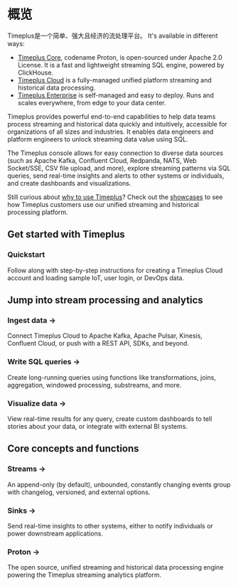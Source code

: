 # 概览


Timeplus是一个简单、强大且经济的流处理平台。 It's available in different ways:

- [Timeplus Core](proton), codename Proton, is open-sourced under Apache 2.0 License. It is a fast and lightweight streaming SQL engine, powered by ClickHouse.
- [Timeplus Cloud](timeplus-cloud) is a fully-managed unified platform streaming and historical data processing.
- [Timeplus Enterprise](timeplus-enterprise) is self-managed and easy to deploy.
  Runs and scales everywhere, from edge to your data center.

Timeplus provides powerful end-to-end capabilities to help data teams process streaming and historical data quickly and intuitively, accessible for organizations of all sizes and industries. It enables data engineers and platform engineers to unlock streaming data value using SQL.

The Timeplus console allows for easy connection to diverse data sources (such as Apache Kafka, Confluent Cloud, Redpanda, NATS, Web Socket/SSE, CSV file upload, and more), explore streaming patterns via SQL queries, send real-time insights and alerts to other systems or individuals, and create dashboards and visualizations.

Still curious about [why to use Timeplus](why-timeplus)? Check out the [showcases](showcases) to see how Timeplus
customers use our unified streaming and historical processing platform.

## Get started with Timeplus

<Quickstart href="/quickstart">

<h3>Quickstart</h3>

<p>Follow along with step-by-step instructions for creating a Timeplus Cloud account and loading sample IoT, user login, or DevOps data.</p>

</Quickstart>

## Jump into stream processing and analytics

<Grid>

<GridItem href="/ingestion">
    <h3>Ingest data &rarr;</h3>
    <p>
    Connect Timeplus Cloud to Apache Kafka, Apache Pulsar, Kinesis, Confluent Cloud, or push with a REST API, SDKs, and beyond.
    </p>

</GridItem>
  <GridItem href="/query-syntax">
    <h3>Write SQL queries &rarr;</h3>
    <p>
    Create long-running queries using functions like transformations, joins, aggregation, windowed processing, substreams, and more.
    </p>

</GridItem>
  <GridItem href="/viz">
    <h3>Visualize data &rarr;</h3>
    <p>
    View real-time results for any query, create custom dashboards to tell stories about your data, or integrate with external BI systems.
    </p>
  </GridItem>
</Grid>

## Core concepts and functions

<Grid>
  <GridItem href="/working-with-streams">
    <h3>Streams &rarr;</h3>
    <p>
    An append-only (by default), unbounded, constantly changing events group with changelog, versioned, and external options.
    </p>

</GridItem>
  <GridItem href="/destination">
    <h3>Sinks &rarr;</h3>
    <p>
    Send real-time insights to other systems, either to notify individuals or power downstream applications.
    </p>

</GridItem>
  <GridItem href="/proton">
    <h3>Proton &rarr;</h3>
    <p>
    The open source, unified streaming and historical data processing engine powering the Timeplus streaming analytics platform.
    </p>

</GridItem>
</Grid>
